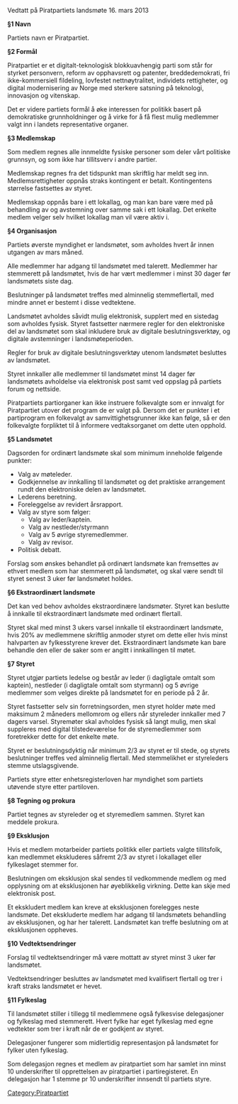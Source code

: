 Vedtatt på Piratpartiets landsmøte 16. mars 2013

'''§1 Navn'''

Partiets navn er Piratpartiet.

'''§2 Formål'''

Piratpartiet er et digitalt-teknologisk blokkuavhengig parti som står for styrket personvern, reform av opphavsrett og patenter, breddedemokrati, fri ikke-kommersiell fildeling, lovfestet nettnøytralitet, individets rettigheter, og digital modernisering av Norge med sterkere satsning på teknologi, innovasjon og vitenskap.

Det er videre partiets formål å øke interessen for politikk basert på demokratiske grunnholdninger og å virke for å få flest mulig medlemmer valgt inn i landets representative organer.

'''§3 Medlemskap'''

Som medlem regnes alle innmeldte fysiske personer som deler vårt politiske grunnsyn, og som ikke har tillitsverv i andre partier.

Medlemskap regnes fra det tidspunkt man skriftlig har meldt seg inn.
Medlemsrettigheter oppnås straks kontingent er betalt.
Kontingentens størrelse fastsettes av styret.

Medlemskap oppnås bare i ett lokallag, og man kan bare være med på behandling av og avstemning over samme sak i ett lokallag.
Det enkelte medlem velger selv hvilket lokallag man vil være aktiv i.

'''§4 Organisasjon'''

Partiets øverste myndighet er landsmøtet, som avholdes hvert år innen utgangen av mars måned.

Alle medlemmer har adgang til landsmøtet med talerett.
Medlemmer har stemmerett på landsmøtet, hvis de har vært medlemmer i minst 30 dager før landsmøtets siste dag.

Beslutninger på landsmøtet treffes med alminnelig stemmeflertall, med mindre annet er bestemt i disse vedtektene.

Landsmøtet avholdes såvidt mulig elektronisk, supplert med en sistedag som avholdes fysisk.
Styret fastsetter nærmere regler for den elektroniske del av landsmøtet som skal inkludere bruk av digitale beslutningsverktøy, og digitale avstemninger i landsmøteperioden.

Regler for bruk av digitale beslutningsverktøy utenom landsmøtet besluttes av landsmøtet.

Styret innkaller alle medlemmer til landsmøtet minst 14 dager før landsmøtets avholdelse via elektronisk post samt ved oppslag på partiets forum og nettside.

Piratpartiets partiorganer kan ikke instruere folkevalgte som er innvalgt for Piratpartiet utover det program de er valgt på.
Dersom det er punkter i et partiprogram en folkevalgt av samvittighetsgrunner ikke kan følge, så er den folkevalgte forpliktet til å informere vedtaksorganet om dette uten opphold.

'''§5 Landsmøtet'''

Dagsorden for ordinært landsmøte skal som minimum inneholde følgende punkter:

* Valg av møteleder.
* Godkjennelse av innkalling til landsmøtet og det praktiske arrangement rundt den elektroniske delen av landsmøtet.
* Lederens beretning.
* Foreleggelse av revidert årsrapport.
* Valg av styre som følger:
** Valg av leder/kaptein.
** Valg av nestleder/styrmann
** Valg av 5 øvrige styremedlemmer.
** Valg av revisor.
* Politisk debatt.

Forslag som ønskes behandlet på ordinært landsmøte kan fremsettes av ethvert medlem som har stemmerett på landsmøtet, og skal være sendt til styret senest 3 uker før landsmøtet holdes.

'''§6 Ekstraordinært landsmøte'''

Det kan ved behov avholdes ekstraordinære landsmøter.
Styret kan beslutte å innkalle til ekstraordinært landsmøte med ordinært flertall.

Styret skal med minst 3 ukers varsel innkalle til ekstraordinært landsmøte, hvis 20% av medlemmene skriftlig anmoder styret om dette eller hvis minst halvparten av fylkesstyrene krever det.
Ekstraordinært landsmøte kan bare behandle den eller de saker som er angitt i innkallingen til møtet.

'''§7 Styret'''

Styret utgjør partiets ledelse og består av leder (i dagligtale omtalt som kaptein), nestleder (i dagligtale omtalt som styrmann) og 5 øvrige medlemmer som velges direkte på landsmøtet for en periode på 2 år.

Styret fastsetter selv sin forretningsorden, men styret holder møte med maksimum 2 måneders mellomrom og ellers når styreleder innkaller med 7 dagers varsel.
Styremøter skal avholdes fysisk så langt mulig, men skal suppleres med digital tilstedeværelse for de styremedlemmer som foretrekker dette for det enkelte møte.

Styret er beslutningsdyktig når minimum 2/3 av styret er til stede, og styrets beslutninger treffes ved alminnelig flertall.
Med stemmelikhet er styreleders stemme utslagsgivende.

Partiets styre etter enhetsregisterloven har myndighet som partiets utøvende styre etter partiloven.

'''§8 Tegning og prokura'''

Partiet tegnes av styreleder og et styremedlem sammen.
Styret kan meddele prokura.

'''§9 Eksklusjon'''

Hvis et medlem motarbeider partiets politikk eller partiets valgte tillitsfolk, kan medlemmet ekskluderes såfremt 2/3 av styret i lokallaget eller fylkeslaget stemmer for.

Beslutningen om eksklusjon skal sendes til vedkommende medlem og med opplysning om at eksklusjonen har øyeblikkelig virkning.
Dette kan skje med elektronisk post.

Et ekskludert medlem kan kreve at eksklusjonen forelegges neste landsmøte.
Det ekskluderte medlem har adgang til landsmøtets behandling av eksklusjonen, og har her talerett.
Landsmøtet kan treffe beslutning om at eksklusjonen oppheves.

'''§10 Vedtektsendringer'''

Forslag til vedtektsendringer må være mottatt av styret minst 3 uker før landsmøtet.

Vedtektsendringer besluttes av landsmøtet med kvalifisert flertall og trer i kraft straks landsmøtet er hevet.

'''§11 Fylkeslag'''

Til landsmøtet stiller i tillegg til medlemmene også fylkesvise delegasjoner og fylkeslag med stemmerett.
Hvert fylke har eget fylkeslag med egne vedtekter som trer i kraft når de er godkjent av styret.

Delegasjoner fungerer som midlertidig representasjon på landsmøtet for fylker uten fylkeslag.

Som delegasjon regnes et medlem av piratpartiet som har samlet inn minst 10 underskrifter til opprettelsen av piratpartiet i partiregisteret.
En delegasjon har 1 stemme pr 10 underskrifter innsendt til partiets styre.

[[Category:Piratpartiet]]
